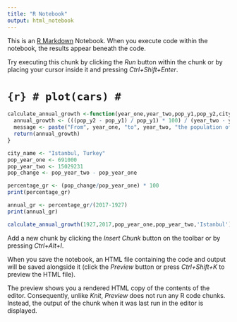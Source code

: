```yaml
---
title: "R Notebook"
output: html_notebook
---
```


This is an [R Markdown](http://rmarkdown.rstudio.com) Notebook. When you execute code within the notebook, the results appear beneath the code. 

Try executing this chunk by clicking the *Run* button within the chunk or by placing your cursor inside it and pressing *Ctrl+Shift+Enter*. 

# ```{r}
# plot(cars)
# ```

```r
calculate_annual_growth <-function(year_one,year_two,pop_y1,pop_y2,city){
  annual_growth <- (((pop_y2 - pop_y1) / pop_y1) * 100) / (year_two - year_one)
  message <- paste("From", year_one, "to", year_two, "the population of", city, "grew by approximately", annual_growth, "% each year.")
  return(annual_growth)
}
```

```r
city_name <- "Istanbul, Turkey"
pop_year_one <- 691000
pop_year_two <- 15029231
pop_change <- pop_year_two - pop_year_one
```

```r
percentage_gr <- (pop_change/pop_year_one) * 100
print(percentage_gr)
```
```r
annual_gr <- percentage_gr/(2017-1927)
print(annual_gr)
```

```r
calculate_annual_growth(1927,2017,pop_year_one,pop_year_two,'Istanbul')

```

Add a new chunk by clicking the *Insert Chunk* button on the toolbar or by pressing *Ctrl+Alt+I*.

When you save the notebook, an HTML file containing the code and output will be saved alongside it (click the *Preview* button or press *Ctrl+Shift+K* to preview the HTML file).

The preview shows you a rendered HTML copy of the contents of the editor. Consequently, unlike *Knit*, *Preview* does not run any R code chunks. Instead, the output of the chunk when it was last run in the editor is displayed.
